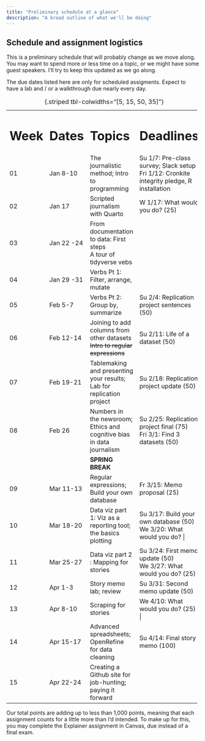 ```yaml
---
title: "Preliminary schedule at a glance"
description: "A broad outline of what we'll be doing"
---
```


## Schedule and assignment logistics {.unlisted}

This is a preliminary schedule that will probably change as we move along. You may want to spend more or less time on a topic, or we might have some guest speakers. I'll try to keep this updated as we go along.

The due dates listed here are only for scheduled assigments. Expect to have a lab and / or a walkthrough due nearly every day.

+---------+------------+-----------------------------------------------------------------------------+------------------------------------------------------------------------------------------------+
| # Week  | # Dates    | # Topics                                                                    | # Deadlines                                                                                    |
+---------+------------+-----------------------------------------------------------------------------+------------------------------------------------------------------------------------------------+
| 01      | Jan 8-10   | The journalistic method; Intro to programming                               | Su 1/7: Pre-class survey; Slack setup <br> Fri 1/12: Cronkite integrity pledge, R installation |
+---------+------------+-----------------------------------------------------------------------------+------------------------------------------------------------------------------------------------+
| 02      | Jan 17     | Scripted journalism with Quarto                                             | W 1/17: What would you do? (25)                                                                |
+---------+------------+-----------------------------------------------------------------------------+------------------------------------------------------------------------------------------------+
| 03      | Jan 22 -24 | From documentation to data: First steps\                                    |                                                                                                |
|         |            | A tour of tidyverse vebs                                                    |                                                                                                |
+---------+------------+-----------------------------------------------------------------------------+------------------------------------------------------------------------------------------------+
| 04      | Jan 29 -31 | Verbs Pt 1: Filter, arrange, mutate                                         |                                                                                                |
+---------+------------+-----------------------------------------------------------------------------+------------------------------------------------------------------------------------------------+
| 05      | Feb 5-7    | Verbs Pt 2: Group by, summarize                                             | Su 2/4: Replication project sentences (50)                                                     |
+---------+------------+-----------------------------------------------------------------------------+------------------------------------------------------------------------------------------------+
| 06      | Feb 12-14  | Joining to add columns from other datasets ~~Intro to regular expressions~~ | Su 2/11: Life of a dataset (50)                                                                |
+---------+------------+-----------------------------------------------------------------------------+------------------------------------------------------------------------------------------------+
| 07      | Feb 19-21  | Tablemaking and presenting your results;\                                   | Su 2/18: Replication project update (50)                                                       |
|         |            | Lab for replication project                                                 |                                                                                                |
+---------+------------+-----------------------------------------------------------------------------+------------------------------------------------------------------------------------------------+
| 08      | Feb 26     | Numbers in the newsroom; Ethics and cognitive bias in data journalism       | Su 2/25: Replication project final (75) <br> Fri 3/1: Find 3 datasets (50)                     |
+---------+------------+-----------------------------------------------------------------------------+------------------------------------------------------------------------------------------------+
|         |            | **SPRING BREAK**                                                            |                                                                                                |
+---------+------------+-----------------------------------------------------------------------------+------------------------------------------------------------------------------------------------+
| 09      | Mar 11-13  | Regular expressions; Build your own database                                | Fr 3/15: Memo proposal (25)                                                                    |
+---------+------------+-----------------------------------------------------------------------------+------------------------------------------------------------------------------------------------+
| 10      | Mar 18-20  | Data viz part 1: Viz as a reporting tool; the basics plotting               | Su 3/17: Build your own database (50) <br> We 3/20: What would you do? \|                      |
+---------+------------+-----------------------------------------------------------------------------+------------------------------------------------------------------------------------------------+
| 11      | Mar 25-27  | Data viz part 2 : Mapping for stories                                       | Su 3/24: First memo update (50) <br> We 3/27: What would you do? (25)                          |
+---------+------------+-----------------------------------------------------------------------------+------------------------------------------------------------------------------------------------+
| 12      | Apr 1-3    | Story memo lab; review                                                      | Su 3/31: Second memo update (50)\                                                              |
+---------+------------+-----------------------------------------------------------------------------+------------------------------------------------------------------------------------------------+
| 13      | Apr 8-10   | Scraping for stories                                                        | We 4/10: What would you do? (25) \|                                                            |
+---------+------------+-----------------------------------------------------------------------------+------------------------------------------------------------------------------------------------+
| 14      | Apr 15-17  | Advanced spreadsheets; OpenRefine for data cleaning                         | Su 4/14: Final story memo (100) <br>                                                           |
+---------+------------+-----------------------------------------------------------------------------+------------------------------------------------------------------------------------------------+
| 15      | Apr 22-24  | Creating a Github site for job-hunting; paying it forward                   |                                                                                                |
+---------+------------+-----------------------------------------------------------------------------+------------------------------------------------------------------------------------------------+

: {.striped tbl-colwidths="\[5, 15, 50, 35\]"}

Our total points are adding up to less than 1,000 points, meaning that each assignment counts for a little more than I'd intended. To make up for this, you may complete the Explainer assignment in Canvas, due instead of a final exam.